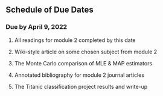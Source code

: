 ## Schedule of Due Dates {-}

\vspace{5mm}

### Due by April 9, 2022 {-}

1. All readings for module 2 completed by this date

2. Wiki-style article on some chosen subject from module 2

3. The Monte Carlo comparison of MLE & MAP estimators 

4. Annotated bibliography for module 2 journal articles

5. The Titanic classification project results and write-up

\pagebreak